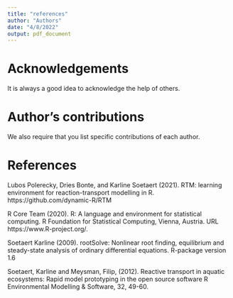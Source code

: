 ```yaml
---
title: "references"
author: "Authors"
date: "4/8/2022"
output: pdf_document
---
```


# Acknowledgements

It is always a good idea to acknowledge the help of others. 

# Author's contributions

We also require that you list specific contributions of each author.

# References

Lubos Polerecky, Dries Bonte, and Karline Soetaert (2021). RTM: learning environment for reaction-transport modelling in R. https://github.com/dynamic-R/RTM

R Core Team (2020). R: A language and environment for statistical computing. R Foundation for Statistical Computing, Vienna, Austria. URL https://www.R-project.org/.
  
Soetaert Karline (2009).  rootSolve: Nonlinear root finding, equilibrium and steady-state analysis of ordinary differential equations.  R-package version 1.6
  
Soetaert, Karline and Meysman, Filip, (2012). Reactive transport in aquatic ecosystems: Rapid model prototyping in the open source software R Environmental Modelling & Software, 32, 49-60.
